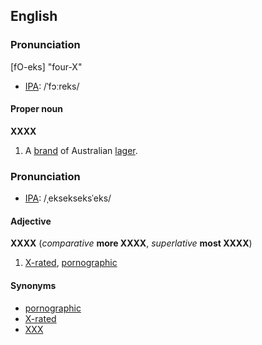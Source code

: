 ==English==

===Pronunciation===
[fO-eks] "four-X"
*[[w:IPA|IPA]]: /ˈfɔːreks/
====Proper noun====
{{wikipedia}}
'''XXXX'''
# A [[brand]] of Australian [[lager]].
===Pronunciation===
*[[w:IPA|IPA]]: /ˌeksekseksˈeks/
====Adjective====
'''XXXX''' (''comparative'' '''more XXXX''', ''superlative'' '''most XXXX''')

#[[X-rated]], [[pornographic]]

====Synonyms====
*[[pornographic]]
*[[X-rated]]
*[[XXX]]